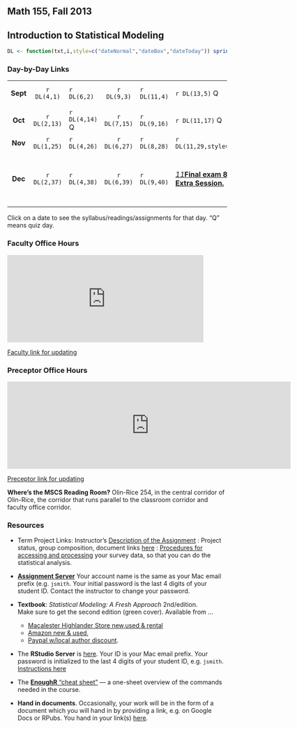 ## Math 155, Fall 2013

## Introduction to Statistical Modeling
<link rel="stylesheet" type="text/css" href="stats155.css">
```r
DL <- function(txt,i,style=c("dateNormal","dateBox","dateToday")) sprintf("<a href='Syllabus/day-by-day.html#day-%s'><span class='%s'>%s</span></a>",i,match.arg(style),txt)
```

### Day-by-Day Links

  |  |  |  |   |   |    |  |  |   |  |  |   |  |
:-----:|:-----:|:-----|:-----:|---|---|---|---|---|---|---|---|---|---|
**Sept** |  `r DL(4,1)` | `r DL(6,2)` | `r DL(9,3)` | `r DL(11,4)` | `r DL(13,5)` Q | `r DL(16,6)` | `r DL(18,7)` | `r DL(20,8)` Q |  `r DL(23,9)` | `r DL(25,10)` | `r DL(27,11)` Q | `r DL(30,12)` 
**Oct** | `r DL(2,13)` | `r DL(4,14)` Q | `r DL(7,15)` | `r DL(9,16)` | `r DL(11,17)` Q | `r DL(14,18)` | `r DL(16,19)` | <a href="#" class="tooltip"><em class="dateWarning">18</em><span><strong>Mid-term Exam</strong></span></a> | `r DL(21,21)` | `r DL(23,22)` | <a href="#" class="tooltip"><em >25</em><span><strong>Fall Break!</strong></span></a> | `r DL(28,23)` | `r DL(30,24)` |
**Nov** | `r DL(1,25)` | `r DL(4,26)` | `r DL(6,27)` | `r DL(8,28)` | `r DL(11,29,style="dateToday")` | `r DL(13,30)` | `r DL(15,31)` | `r DL(18,32)` | `r DL(20,33)` | `r DL(22,34)` | `r DL(25,35)` | `r DL(27,36)` | <a href="#" class="tooltip"><em>29</em><span><strong>Thanksgiving!</strong></span></a> | 
**Dec** | `r DL(2,37)` | `r DL(4,38)` | `r DL(6,39)` | `r DL(9,40)` |<a href="#" class="tooltip"><em class="dateWarning">11</em><span ><strong>Final exam 8am-10am. Extra Session.</strong></span></a> | <a href="#" class="tooltip"><em class="dateWarning">12</em><span ><strong>Final exam 10:30am-12:30pm. Extra Session.</strong></span></a> |   <a href="#" class="tooltip"><em class="dateWarning">16</em><span ><strong>Final exam 8am-10am. Official Time</strong></span></a> | 


Click on a date to see the syllabus/readings/assignments for that day. "Q" means quiz day.

### Faculty Office Hours

<iframe width='450' height='200' frameborder='0' src='https://docs.google.com/spreadsheet/pub?key=0Am13enSalO74dFFWMTJ3WXlfTkxDS3l0UG5vTzhsVmc&single=true&gid=0&output=html&widget=true'></iframe>

[Faculty link for updating](https://docs.google.com/spreadsheet/ccc?key=0Am13enSalO74dFFWMTJ3WXlfTkxDS3l0UG5vTzhsVmc&usp=sharing)

### Preceptor Office Hours

<iframe width='650' height='200' frameborder='0' src='https://docs.google.com/spreadsheet/pub?key=0Am13enSalO74dFIyT1JTRzhSV3UtMmZ5VGRUUGtKWnc&output=html&widget=true'></iframe>

[Preceptor link for updating](https://docs.google.com/spreadsheet/ccc?key=0Am13enSalO74dFIyT1JTRzhSV3UtMmZ5VGRUUGtKWnc&usp=sharing)

**Where's the MSCS Reading Room?** Olin-Rice 254, in the central corridor of Olin-Rice, the corridor that runs parallel to the classroom corridor and faculty office corridor.

### Resources
* Term Project Links: Instructor's [Description of the Assignment](../Resources/term-project-2013.html) :  Project status, group composition, document links [here](https://docs.google.com/document/d/1pfZJMs0WLnZ9sPl7uzUi3AgSxWMFWOkwDvS4wNnlZ0U/edit?usp=sharing) : [Procedures for accessing and processing](http://rpubs.com/dtkaplan/m155-processing-survey-data) your survey data, so that you can do the statistical analysis.

* **[Assignment Server](http://glimmer.rstudio.com/mosaic/Stats155/)** Your account name is the same as your Mac email prefix (e.g. ```jsmith```.  Your initial password is the last 4 digits of your student ID.  Contact the instructor to change your password.
* **Textbook**: *Statistical Modeling: A Fresh Approach* 2nd/edition.  
    Make sure to get the second edition (green cover). Available from ...
    * [Macalester Highlander Store new,used & rental](http://www.bkstr.com/webapp/wcs/stores/servlet/CourseMaterialsResultsView?catalogId=10001&categoryId=9604&storeId=286405&langId=-1&programId=3325&termId=100028623&divisionDisplayName=%20&departmentDisplayName=MATH&courseDisplayName=155&sectionDisplayName=1&demoKey=null&purpose=browse) 
    * [Amazon new & used](http://www.amazon.com/Statistical-Modeling-Approach-Second-Edition/dp/0983965870/ref=sr_1_2?ie=UTF8&qid=1376075392&sr=8-2&keywords=statistical+modeling+a+fresh+approach), 
    * [Paypal w/local author discount](Resources/book-paypal.html).
* The **RStudio Server** is [here](http://www.macalester.edu/rstudio).  Your ID is your Mac email prefix.  Your password is initialized to the last 4 digits of your student ID, e.g. ```jsmith```. [Instructions here](Resources/Starting-RStudio-Macalester.html)
* The [**EnoughR** "cheat sheet"](Resources/EnoughR/EnoughR.pdf) --- a one-sheet overview of the commands needed in the course.
* **Hand in documents**. Occasionally, your work will be in the form of a document which you will hand in by providing a link, e.g. on Google Docs or RPubs.  You hand in your link(s) [here](https://docs.google.com/a/macalester.edu/forms/d/1lTnsxkagwo4SWDg7vsfCnsTPx9x0ShIIPmz7qH7Wk_I/viewform).




